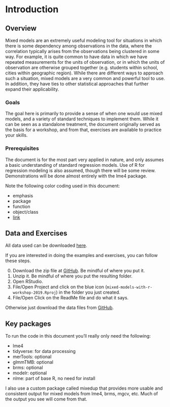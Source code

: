 # Introduction

## Overview

Mixed models are an extremely useful modeling tool for situations in which there is some dependency among observations in the data, where the correlation typically arises from the observations being clustered in some way. For example, it is quite common to have data in which we have repeated measurements for the units of observation, or in which the units of observation are otherwise grouped together (e.g. students within school, cities within geographic region).   While there are different ways to approach such a situation, mixed models are a very common and powerful tool to use.  In addition, they have ties to other statistical approaches that further expand their applicability.

### Goals

The goal here is primarily to provide a sense of when one would use mixed models, and a variety of standard techniques to implement them.  While it can be seen as a standalone treatment, the document originally served as the basis for a workshop, and from that, exercises are available to practice your skills.


### Prerequisites

The document is for the most part very applied in nature, and only assumes a basic understanding of standard regression models. Use of R for regression modeling is also assumed, though there will be some review.  Demonstrations will be done almost entirely with the <span class="pack">lme4</span> package.

Note the following color coding used in this document:

- <span class="emph">emphasis</span>
- <span class="pack">package</span>
- <span class="func">function</span>
- <span class="objclass">object/class</span>
- [link]() 


## Data and Exercises

All data used can be downloaded [here](https://github.com/m-clark/mixed-models-with-R/blob/master/data.zip).

If you are interested in doing the examples and exercises, you can follow these steps.

0. Download the zip file at [GitHub](https://github.com/m-clark/mixed-models-with-r-workshop-2019/archive/master.zip). Be mindful of where you put it.
1. Unzip it. Be mindful of where you put the resulting folder.
2. Open RStudio.
3. File/Open Project and click on the blue icon (`mixed-models-with-r-workshop-2019.Rproj`) in the folder you just created.
4. File/Open Click on the ReadMe file and do what it says.

Otherwise just download the data files from [GitHub](https://github.com/m-clark/mixed-models-with-R/tree/master/data).


## Key packages

To run the code in this document you'll really only need the following:

- <span class="pack">lme4</span> 
- <span class="pack">tidyverse</span>: for data processing
- <span class="pack">merTools</span>: optional
- <span class="pack">glmmTMB</span>: optional
- <span class="pack">brms</span>: optional
- <span class="pack">modelr</span>: optional
- <span class="pack">nlme</span>: part of base R, no need for install

I also use a custom package called <span class="pack">mixedup</span> that provides more usable and consistent output for mixed models from <span class="pack">lme4</span>, <span class="pack">brms</span>, <span class="pack">mgcv</span>, etc. Much of the output you see will come from that.